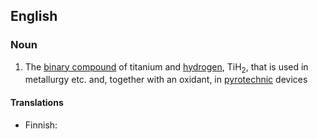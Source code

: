 ==English==

===Noun===
{{wikipedia|Titanium(II) hydride}}
{{en-noun|head=[[titanium]] [[hydride]]|-}}

# {{lb|en|inorganic compound}} The [[binary compound]] of titanium and [[hydrogen]], TiH<sub>2</sub>, that is used in metallurgy etc. and, together with an oxidant, in [[pyrotechnic]] devices

====Translations====
{{trans-top|TiH<sub>2</sub>}}
* Finnish: {{t|fi|titaanihydridi}}
{{trans-mid}}
{{trans-bottom}}